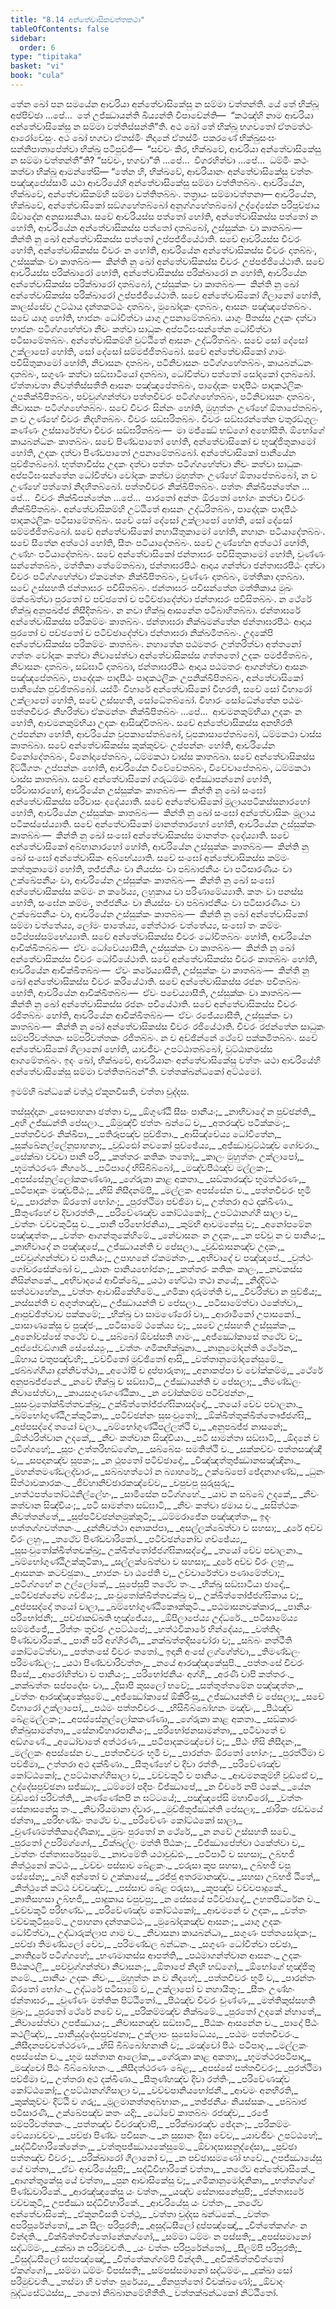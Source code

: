 ```yaml
---
title: "8.14 අන්තේවාසිකවත්තකථා"
tableOfContents: false
sidebar:
  order: 6
type: "tipitaka"
basket: "vi"
book: "cula"
---
```



<DynamicBreadcrumb />

<Division number="381" book="cula">

<Paragraph number="1755" book="cula">
තේන ඛෝ පන සමයේන ආචරියා අන්තේවාසිකේසු න සම්මා වත්තන්ති. යේ තේ භික්ඛූ අප්පිච්ඡා …පේ…  තේ උජ්ඣායන්ති ඛිය්‍යන්ති විපාචේන්ති—  “කථඤ්හි නාම ආචරියා අන්තේවාසිකේසු න සම්මා වත්තිස්සන්තී”ති. අථ ඛෝ තේ භික්ඛූ භගවතෝ ඒතමත්ථං ආරෝචේසුං. අථ ඛෝ භගවා ඒතස්මිං නිදානේ ඒතස්මිං පකරණේ භික්ඛුසංඝං සන්නිපාතාපේත්වා භික්ඛූ පටිපුච්ඡි—  “සච්චං කිර, භික්ඛවේ, ආචරියා අන්තේවාසිකේසු න සම්මා වත්තන්තී”ති? “සච්චං, භගවා”ති …පේ…  විගරහිත්වා …පේ…  ධම්මිං කථං කත්වා භික්ඛූ ආමන්තේසි—
</Paragraph>

</Division>
<Division number="382" book="cula">

<Paragraph number="1756" book="cula">
“තේන හි, භික්ඛවේ, ආචරියානං අන්තේවාසිකේසු වත්තං පඤ්ඤපේස්සාමි යථා ආචරියේහි අන්තේවාසිකේසු සම්මා වත්තිතබ්බං. ආචරියේන, භික්ඛවේ, අන්තේවාසිකම්හි සම්මා වත්තිතබ්බං. තත්‍රායං සම්මාවත්තනා—
</Paragraph>

<Paragraph number="1757" book="cula">
ආචරියේන, භික්ඛවේ, අන්තේවාසිකෝ සඞ්ගහේතබ්බෝ අනුග්ගහේතබ්බෝ උද්දේසේන පරිපුච්ඡාය ඕවාදේන අනුසාසනියා. සචේ ආචරියස්ස පත්තෝ හෝති, අන්තේවාසිකස්ස පත්තෝ න හෝති, ආචරියේන අන්තේවාසිකස්ස පත්තෝ දාතබ්බෝ, උස්සුක්කං වා කාතබ්බං—  කින්ති නු ඛෝ අන්තේවාසිකස්ස පත්තෝ උප්පජ්ජියේථාති. සචේ ආචරියස්ස චීවරං හෝති, අන්තේවාසිකස්ස චීවරං න හෝති, ආචරියේන අන්තේවාසිකස්ස චීවරං දාතබ්බං, උස්සුක්කං වා කාතබ්බං—  කින්ති නු ඛෝ අන්තේවාසිකස්ස චීවරං උප්පජ්ජියේථාති. සචේ ආචරියස්ස පරික්ඛාරෝ හෝති, අන්තේවාසිකස්ස පරික්ඛාරෝ න හෝති, ආචරියේන අන්තේවාසිකස්ස පරික්ඛාරෝ දාතබ්බෝ, උස්සුක්කං වා කාතබ්බං—  කින්ති නු ඛෝ අන්තේවාසිකස්ස පරික්ඛාරෝ උප්පජ්ජියේථාති.
</Paragraph>

<Paragraph number="1758" book="cula">
සචේ අන්තේවාසිකෝ ගිලානෝ හෝති, කාලස්සේව උට්ඨාය දන්තකට්ඨං දාතබ්බං, මුඛෝදකං දාතබ්බං, ආසනං පඤ්ඤපේතබ්බං. සචේ යාගු හෝති, භාජනං ධෝවිත්වා යාගු උපනාමේතබ්බා. යාගුං පීතස්ස උදකං දත්වා භාජනං පටිග්ගහේත්වා නීචං කත්වා සාධුකං අප්පටිඝංසන්තේන ධෝවිත්වා පටිසාමේතබ්බං. අන්තේවාසිකම්හි වුට්ඨිතේ ආසනං උද්ධරිතබ්බං. සචේ සෝ දේසෝ උක්ලාපෝ හෝති, සෝ දේසෝ සම්මජ්ජිතබ්බෝ.
</Paragraph>

<Paragraph number="1759" book="cula">
සචේ අන්තේවාසිකෝ ගාමං පවිසිතුකාමෝ හෝති, නිවාසනං දාතබ්බං, පටිනිවාසනං පටිග්ගහේතබ්බං, කායබන්ධනං දාතබ්බං, සගුණං කත්වා සඞ්ඝාටියෝ දාතබ්බා, ධෝවිත්වා පත්තෝ සෝදකෝ දාතබ්බෝ.
</Paragraph>

<Paragraph number="1760" book="cula">
ඒත්තාවතා නිවත්තිස්සතීති ආසනං පඤ්ඤපේතබ්බං, පාදෝදකං පාදපීඨං පාදකථලිකං උපනික්ඛිපිතබ්බං, පච්චුග්ගන්ත්වා පත්තචීවරං පටිග්ගහේතබ්බං, පටිනිවාසනං දාතබ්බං, නිවාසනං පටිග්ගහේතබ්බං. සචේ චීවරං සින්නං හෝති, මුහුත්තං උණ්හේ ඕතාපේතබ්බං, න ච උණ්හේ චීවරං නිදහිතබ්බං. චීවරං සඞ්ඝරිතබ්බං. චීවරං සඞ්ඝරන්තේන චතුරඞ්ගුලං කණ්ණං උස්සාරේත්වා චීවරං සඞ්ඝරිතබ්බං—  මා මජ්ඣේ භඞ්ගෝ අහෝසීති. ඕභෝගේ කායබන්ධනං කාතබ්බං.
</Paragraph>

<Paragraph number="1761" book="cula">
සචේ පිණ්ඩපාතෝ හෝති, අන්තේවාසිකෝ ච භුඤ්ජිතුකාමෝ හෝති, උදකං දත්වා පිණ්ඩපාතෝ උපනාමේතබ්බෝ. අන්තේවාසිකෝ පානීයේන පුච්ඡිතබ්බෝ. භුත්තාවිස්ස උදකං දත්වා පත්තං පටිග්ගහේත්වා නීචං කත්වා සාධුකං අප්පටිඝංසන්තේන ධෝවිත්වා වෝදකං කත්වා මුහුත්තං උණ්හේ ඕතාපේතබ්බෝ, න ච උණ්හේ පත්තෝ නිදහිතබ්බෝ. පත්තචීවරං නික්ඛිපිතබ්බං. පත්තං නික්ඛිපන්තේන …පේ…  චීවරං නික්ඛිපන්තේන …පේ…  පාරතෝ අන්තං ඕරතෝ භෝගං කත්වා චීවරං නික්ඛිපිතබ්බං. අන්තේවාසිකම්හි උට්ඨිතේ ආසනං උද්ධරිතබ්බං, පාදෝදකං පාදපීඨං පාදකථලිකං පටිසාමේතබ්බං. සචේ සෝ දේසෝ උක්ලාපෝ හෝති, සෝ දේසෝ සම්මජ්ජිතබ්බෝ.
</Paragraph>

<Paragraph number="1762" book="cula">
සචේ අන්තේවාසිකෝ නහායිතුකාමෝ හෝති, නහානං පටියාදේතබ්බං. සචේ සීතේන අත්ථෝ හෝති, සීතං පටියාදේතබ්බං. සචේ උණ්හේන අත්ථෝ හෝති, උණ්හං පටියාදේතබ්බං.
</Paragraph>

<Paragraph number="1763" book="cula">
සචේ අන්තේවාසිකෝ ජන්තාඝරං පවිසිතුකාමෝ හෝති, චුණ්ණං සන්නේතබ්බං, මත්තිකා තේමේතබ්බා, ජන්තාඝරපීඨං ආදාය ගන්ත්වා ජන්තාඝරපීඨං දත්වා චීවරං පටිග්ගහේත්වා ඒකමන්තං නික්ඛිපිතබ්බං, චුණ්ණං දාතබ්බං, මත්තිකා දාතබ්බා. සචේ උස්සහති ජන්තාඝරං පවිසිතබ්බං. ජන්තාඝරං පවිසන්තේන මත්තිකාය මුඛං මක්ඛේත්වා පුරතෝ ච පච්ඡතෝ ච පටිච්ඡාදේත්වා ජන්තාඝරං පවිසිතබ්බං. න ථේරේ භික්ඛූ අනුපඛජ්ජ නිසීදිතබ්බං. න නවා භික්ඛූ ආසනේන පටිබාහිතබ්බා. ජන්තාඝරේ අන්තේවාසිකස්ස පරිකම්මං කාතබ්බං. ජන්තාඝරා නික්ඛමන්තේන ජන්තාඝරපීඨං ආදාය පුරතෝ ච පච්ඡතෝ ච පටිච්ඡාදේත්වා ජන්තාඝරා නික්ඛමිතබ්බං.
</Paragraph>

<Paragraph number="1764" book="cula">
උදකේපි අන්තේවාසිකස්ස පරිකම්මං කාතබ්බං. නහාතේන පඨමතරං උත්තරිත්වා අත්තනෝ ගත්තං වෝදකං කත්වා නිවාසේත්වා අන්තේවාසිකස්ස ගත්තතෝ උදකං පමජ්ජිතබ්බං, නිවාසනං දාතබ්බං, සඞ්ඝාටි දාතබ්බා, ජන්තාඝරපීඨං ආදාය පඨමතරං ආගන්ත්වා ආසනං පඤ්ඤපේතබ්බං, පාදෝදකං පාදපීඨං පාදකථලිකං උපනික්ඛිපිතබ්බං, අන්තේවාසිකෝ පානීයේන පුච්ඡිතබ්බෝ.
</Paragraph>

<Paragraph number="1765" book="cula">
යස්මිං විහාරේ අන්තේවාසිකෝ විහරති, සචේ සෝ විහාරෝ උක්ලාපෝ හෝති, සචේ උස්සහති, සෝධේතබ්බෝ. විහාරං සෝධේන්තේන පඨමං පත්තචීවරං නීහරිත්වා ඒකමන්තං නික්ඛිපිතබ්බං …පේ…  ආචමනකුම්භියා උදකං න හෝති, ආචමනකුම්භියා උදකං ආසිඤ්චිතබ්බං.
</Paragraph>

<Paragraph number="1766" book="cula">
සචේ අන්තේවාසිකස්ස අනභිරති උප්පන්නා හෝති, ආචරියේන වූපකාසේතබ්බෝ, වූපකාසාපේතබ්බෝ, ධම්මකථා වාස්ස කාතබ්බා. සචේ අන්තේවාසිකස්ස කුක්කුච්චං උප්පන්නං හෝති, ආචරියේන විනෝදේතබ්බං, විනෝදාපේතබ්බං, ධම්මකථා වාස්ස කාතබ්බා. සචේ අන්තේවාසිකස්ස දිට්ඨිගතං උප්පන්නං හෝති, ආචරියේන විවේචේතබ්බං, විවේචාපේතබ්බං, ධම්මකථා වාස්ස කාතබ්බා. සචේ අන්තේවාසිකෝ ගරුධම්මං අජ්ඣාපන්නෝ හෝති, පරිවාසාරහෝ, ආචරියේන උස්සුක්කං කාතබ්බං—  කින්ති නු ඛෝ සංඝෝ අන්තේවාසිකස්ස පරිවාසං දදේය්‍යාති. සචේ අන්තේවාසිකෝ මූලායපටිකස්සනාරහෝ හෝති, ආචරියේන උස්සුක්කං කාතබ්බං—  කින්ති නු ඛෝ සංඝෝ අන්තේවාසිකං මූලාය පටිකස්සේය්‍යාති. සචේ අන්තේවාසිකෝ මානත්තාරහෝ හෝති, ආචරියේන උස්සුක්කං කාතබ්බං—  කින්ති නු ඛෝ සංඝෝ අන්තේවාසිකස්ස මානත්තං දදේය්‍යාති. සචේ අන්තේවාසිකෝ අබ්භානාරහෝ හෝති, ආචරියේන උස්සුක්කං කාතබ්බං—  කින්ති නු ඛෝ සංඝෝ අන්තේවාසිකං අබ්භේය්‍යාති. සචේ සංඝෝ අන්තේවාසිකස්ස කම්මං කත්තුකාමෝ හෝති, තජ්ජනීයං වා නියස්සං වා පබ්බාජනීයං වා පටිසාරණීයං වා උක්ඛේපනීයං වා, ආචරියේන උස්සුක්කං කාතබ්බං—  කින්ති නු ඛෝ සංඝෝ අන්තේවාසිකස්ස කම්මං න කරේය්‍ය, ලහුකාය වා පරිණාමේය්‍යාති. කතං වා පනස්ස හෝති, සංඝේන කම්මං, තජ්ජනීයං වා නියස්සං වා පබ්බාජනීයං වා පටිසාරණීයං වා උක්ඛේපනීයං වා, ආචරියේන උස්සුක්කං කාතබ්බං—  කින්ති නු ඛෝ අන්තේවාසිකෝ සම්මා වත්තේය්‍ය, ලෝමං පාතේය්‍ය, නේත්ථාරං වත්තේය්‍ය, සංඝෝ තං කම්මං පටිප්පස්සම්භේය්‍යාති.
</Paragraph>

<Paragraph number="1767" book="cula">
සචේ අන්තේවාසිකස්ස චීවරං ධෝවිතබ්බං හෝති, ආචරියේන ආචික්ඛිතබ්බං—  ඒවං ධෝවේය්‍යාසීති, උස්සුක්කං වා කාතබ්බං—  කින්ති නු ඛෝ අන්තේවාසිකස්ස චීවරං ධෝවියේථාති. සචේ අන්තේවාසිකස්ස චීවරං කාතබ්බං හෝති, ආචරියේන ආචික්ඛිතබ්බං—  ඒවං කරේය්‍යාසීති, උස්සුක්කං වා කාතබ්බං—  කින්ති නු ඛෝ අන්තේවාසිකස්ස චීවරං කරියේථාති. සචේ අන්තේවාසිකස්ස රජනං පචිතබ්බං හෝති, ආචරියේන ආචික්ඛිතබ්බං—  ඒවං පචේය්‍යාසීති, උස්සුක්කං වා කාතබ්බං—  කින්ති නු ඛෝ අන්තේවාසිකස්ස රජනං පචියේථාති. සචේ අන්තේවාසිකස්ස චීවරං රජිතබ්බං හෝති, ආචරියේන ආචික්ඛිතබ්බං—  ඒවං රජේය්‍යාසීති, උස්සුක්කං වා කාතබ්බං—  කින්ති නු ඛෝ අන්තේවාසිකස්ස චීවරං රජියේථාති. චීවරං රජන්තේන සාධුකං සම්පරිවත්තකං සම්පරිවත්තකං රජිතබ්බං. න ච අච්ඡින්නේ ථේවේ පක්කමිතබ්බං. සචේ අන්තේවාසිකෝ ගිලානෝ හෝති, යාවජීවං උපට්ඨාතබ්බෝ, වුට්ඨානමස්ස ආගමේතබ්බං. ඉදං ඛෝ, භික්ඛවේ, ආචරියානං අන්තේවාසිකේසු වත්තං යථා ආචරියේහි අන්තේවාසිකේසු සම්මා වත්තිතබ්බන්”ති.

</Paragraph>
</Division>

<Paragraph number="1768" type="center" book="cula">
වත්තක්ඛන්ධකෝ අට්ඨමෝ.

  
ඉමම්හි ඛන්ධකේ වත්ථූ ඒකූනවීසති, වත්තා චුද්දස.



</Paragraph>

<Paragraph number="1769" type="center" book="cula">
තස්සුද්දානං


</Paragraph>

<Paragraph number="1770" type="verses" book="cula">
_සෞපාහනා ඡත්තා ච,_  
_ඕගුණ්ඨි සීසං පානීයං;_  
_නාභිවාදේ න පුච්ඡන්ති,_  
_අහි උජ්ඣන්ති පේසලා._  

</Paragraph>

<Paragraph number="1771" type="verses" book="cula">
_ඕමුඤ්චි ඡත්තං ඛන්ධේ ච,_  
_අතරඤ්ච පටික්කමං;_  
_පත්තචීවරං නික්ඛිපා,_  
_පතිරූපඤ්ච පුච්ඡිතා._  

</Paragraph>

<Paragraph number="1772" type="verses" book="cula">
_ආසිඤ්චේය්‍ය ධෝවිතේන,_  
_සුක්ඛේනල්ලේනුපාහනා;_  
_වුඩ්ඪෝ නවකෝ පුච්ඡේය්‍ය,_  
_අජ්ඣාවුට්ඨඤ්ච ගෝචරා._  

</Paragraph>

<Paragraph number="1773" type="verses" book="cula">
_සේක්ඛා වච්චා පානී පරි,_  
_කත්තරං කතිකං තතෝ;_  
_කාලං මුහුත්තං උක්ලාපෝ,_  
_භූමත්ථරණං නීහරේ._  

</Paragraph>

<Paragraph number="1774" type="verses" book="cula">
_පටිපාදෝ භිසිබිබ්බෝ,_  
_මඤ්චපීඨඤ්ච මල්ලකං;_  
_අපස්සේනුල්ලෝකකණ්ණා,_  
_ගේරුකා කාළ අකතා._  

</Paragraph>

<Paragraph number="1775" type="verses" book="cula">
_සඞ්කාරඤ්ච භූමත්ථරණං,_  
_පටිපාදකං මඤ්චපීඨං;_  
_භිසි නිසීදනම්පි,_  
_මල්ලකං අපස්සේන ච._  

</Paragraph>

<Paragraph number="1776" type="verses" book="cula">
_පත්තචීවරං භූමි ච,_  
_පාරන්තං ඕරතෝ භෝගං;_  
_පුරත්ථිමා පච්ඡිමා ච,_  
උත්තරා අථ දක්ඛිණා._  

</Paragraph>

<Paragraph number="1777" type="verses" book="cula">
_සීතුණ්හේ ච දිවාරත්තිං,_  
_පරිවේණඤ්ච කෝට්ඨකෝ;_  
උපට්ඨානග්ගි සාලා ච,_  
_වත්තං වච්චකුටීසු ච._  

</Paragraph>

<Paragraph number="1778" type="verses" book="cula">
_පානී පරිභෝජනියා,_  
_කුම්භි ආචමනේසු ච;_  
_අනෝපමේන පඤ්ඤත්තං,_  
_වත්තං ආගන්තුකේහිමේ._  

</Paragraph>

<Paragraph number="1779" type="verses" book="cula">
_නේවාසනං න උදකං,_  
_න පච්චු න ච පානියං;_  
_නාභිවාදේ න පඤ්ඤපේ,_  
උජ්ඣායන්ති ච පේසලා._  

</Paragraph>

<Paragraph number="1780" type="verses" book="cula">
_වුඩ්ඪාසනඤ්ච උදකං,_  
_පච්චුග්ගන්ත්වා ච පානියං;_  
උපාහනේ ඒකමන්තං,_  
_අභිවාදේ ච පඤ්ඤපේ._  

</Paragraph>

<Paragraph number="1781" type="verses" book="cula">
_වුත්ථං ගෝචරසේක්ඛෝ ච,_  
_ඨානං පානියභෝජනං;_  
_කත්තරං කතිකං කාලං,_  
_නවකස්ස නිසින්නකේ._  

</Paragraph>

<Paragraph number="1782" type="verses" book="cula">
_අභිවාදයේ ආචික්ඛේ,_  
_යථා හේට්ඨා තථා නයේ;_  
_නිද්දිට්ඨං සත්ථවාහේන,_  
_වත්තං ආවාසිකේහිමේ._  

</Paragraph>

<Paragraph number="1783" type="verses" book="cula">
_ගමිකා දාරුමත්ති ච,_  
_විවරිත්වා න පුච්ඡිය;_  
_නස්සන්ති ච අගුත්තඤ්ච,_  
උජ්ඣායන්ති ච පේසලා._  

</Paragraph>

<Paragraph number="1784" type="verses" book="cula">
_පටිසාමේත්වා ථකේත්වා,_  
_ආපුච්ඡිත්වාව පක්කමේ;_  
_භික්ඛු වා සාමණේරෝ වා,_  
_ආරාමිකෝ උපාසකෝ._  

</Paragraph>

<Paragraph number="1785" type="verses" book="cula">
_පාසාණකේසු ච පුඤ්ජං,_  
_පටිසාමේ ථකේය්‍ය ච;_  
_සචේ උස්සහති උස්සුක්කං,_  
_අනෝවස්සේ තථේව ච._  

</Paragraph>

<Paragraph number="1786" type="verses" book="cula">
_සබ්බෝ ඕවස්සති ගාමං,_  
_අජ්ඣෝකාසේ තථේව ච;_  
_අප්පේවඞ්ගානි සේසේය්‍යුං,_  
_වත්තං ගමිකභික්ඛුනා._  

</Paragraph>

<Paragraph number="1787" type="verses" book="cula">
_නානුමෝදන්ති ථේරේන,_  
_ඕහාය චතුපඤ්චහි;_  
_වච්චිතෝ මුච්ඡිතෝ ආසි,_  
_වත්තානුමෝදනේසුමේ._  

</Paragraph>

<Paragraph number="1788" type="verses" book="cula">
_ඡබ්බග්ගියා දුන්නිවත්ථා,_  
_අථෝපි ච දුප්පාරුතා;_  
_අනාකප්පා ච වෝක්කම්ම,_  
_ථේරේ අනුපඛජ්ජනේ._  

</Paragraph>

<Paragraph number="1789" type="verses" book="cula">
_නවේ භික්ඛූ ච සඞ්ඝාටි,_  
උජ්ඣායන්ති ච පේසලා;_  
_තිමණ්ඩලං නිවාසේත්වා,_  
_කායසගුණගණ්ඨිකා._  

</Paragraph>

<Paragraph number="1790" type="verses" book="cula">
_න වෝක්කම්ම පටිච්ඡන්නං,_  
_සුසංවුතෝක්ඛිත්තචක්ඛු;_  
උක්ඛිත්තෝජ්ජග්ඝිකාසද්දෝ,_  
_තයෝ චේව පචාලනා._  

</Paragraph>

<Paragraph number="1791" type="verses" book="cula">
_ඛම්භෝගුණ්ඨිඋක්කුටිකා,_  
_පටිච්ඡන්නං සුසංවුතෝ;_  
_ඕක්ඛිත්තුක්ඛිත්තෞජ්ජග්ඝි,_  
_අප්පසද්දෝ තයෝ චලා._  

</Paragraph>

<Paragraph number="1792" type="verses" book="cula">
_ඛම්භෝගුණ්ඨිපල්ලත්ථි ච,_  
_අනුපඛජ්ජ නාසනේ;_  
_ඕත්ථරිත්වාන උදකේ,_  
_නීචං කත්වාන සිඤ්චියා._  

</Paragraph>

<Paragraph number="1793" type="verses" book="cula">
_පටි සාමන්තා සඞ්ඝාටි,_  
_ඕදනේ ච පටිග්ගහේ;_  
_සූපං උත්තරිභඞ්ගේන,_  
_සබ්බේසං සමතිත්ථි ච._  

</Paragraph>

<Paragraph number="1794" type="verses" book="cula">
_සක්කච්චං පත්තසඤ්ඤී ච,_  
_සපදානඤ්ච සූපකං;_  
_න ථූපතෝ පටිච්ඡාදේ,_  
_විඤ්ඤත්තුජ්ඣානසඤ්ඤිනා._  

</Paragraph>

<Paragraph number="1795" type="verses" book="cula">
_මහන්තමණ්ඩලද්වාරං,_  
_සබ්බහත්ථෝ න බ්‍යාහරේ;_  
උක්ඛේපෝ ඡේදනාගණ්ඩ,_  
_ධුනං සිත්ථාවකාරකං._  

</Paragraph>

<Paragraph number="1796" type="verses" book="cula">
_ජිව්හානිච්ඡාරකඤ්චේව,_  
_චපුචපු සුරුසුරු;_  
_හත්ථපත්තෝට්ඨනිල්ලේහං,_  
_සාමිසේන පටිග්ගහේ._  

</Paragraph>

<Paragraph number="1797" type="verses" book="cula">
_යාව න සබ්බේ උදකේ,_  
_නීචං කත්වාන සිඤ්චියං;_  
_පටි සාමන්තා සඞ්ඝාටි,_  
_නීචං කත්වා ඡමාය ච._  

</Paragraph>

<Paragraph number="1798" type="verses" book="cula">
_සසිත්ථකං නිවත්තන්තේ,_  
_සුප්පටිච්ඡන්නමුක්කුටි;_  
_ධම්මරාජේන පඤ්ඤත්තං,_  
ඉදං භත්තග්ගවත්තනං._  

</Paragraph>

<Paragraph number="1799" type="verses" book="cula">
_දුන්නිවත්ථා අනාකප්පා,_  
_අසල්ලක්ඛේත්වා ච සහසා;_  
_දූරේ අච්ච චිරං ලහුං,_  
_තථේව පිණ්ඩචාරිකෝ._  

</Paragraph>

<Paragraph number="1800" type="verses" book="cula">
_පටිච්ඡන්නෝව ගච්ඡේය්‍ය,_  
_සුසංවුතෝක්ඛිත්තචක්ඛු;_  
උක්ඛිත්තෝජ්ජග්ඝිකාසද්දෝ,_  
_තයෝ චේව පචාලනා._  

</Paragraph>

<Paragraph number="1801" type="verses" book="cula">
_ඛම්භෝගුණ්ඨිඋක්කුටිකා,_  
_සල්ලක්ඛේත්වා ච සහසා;_  
_දූරේ අච්ච චිරං ලහුං,_  
_ආසනකං කටච්ඡුකා._  

</Paragraph>

<Paragraph number="1802" type="verses" book="cula">
_භාජනං වා ඨපේති ච,_  
උච්චාරේත්වා පණාමේත්වා;_  
_පටිග්ගහේ න උල්ලෝකේ,_  
_සූපේසුපි තථේව තං._  

</Paragraph>

<Paragraph number="1803" type="verses" book="cula">
_භික්ඛු සඞ්ඝාටියා ඡාදේ,_  
_පටිච්ඡන්නේව ගච්ඡියං;_  
_සංවුතෝක්ඛිත්තචක්ඛු ච,_  
උක්ඛිත්තෝජ්ජග්ඝිකාය ච;_  
_අප්පසද්දෝ තයෝ චාලා,_  
_ඛම්භෝගුණ්ඨිකෞක්කුටි._  

</Paragraph>

<Paragraph number="1804" type="verses" book="cula">
_පඨමාසනවක්කාර,_  
_පානියං පරිභෝජනී;_  
_පච්ඡාකඞ්ඛති භුඤ්ජේය්‍ය,_  
_ඕපිලාපේය්‍ය උද්ධරේ._  

</Paragraph>

<Paragraph number="1805" type="verses" book="cula">
_පටිසාමේය්‍ය සම්මජ්ජේ,_  
_රිත්තං තුච්ඡං උපට්ඨපේ;_  
_හත්ථවිකාරේ භින්දේය්‍ය,_  
_වත්තිදං පිණ්ඩචාරිකේ._  

</Paragraph>

<Paragraph number="1806" type="verses" book="cula">
_පානී පරි අග්ගිරණි,_  
_නක්ඛත්තදිසචෝරා ච;_  
_සබ්බං නත්ථීති කෝට්ටේත්වා,_  
_පත්තංසේ චීවරං තතෝ._  

</Paragraph>

<Paragraph number="1807" type="verses" book="cula">
ඉදානි අංසේ ලග්ගේත්වා,_  
_තිමණ්ඩලං පරිමණ්ඩලං;_  
_යථා පිණ්ඩචාරිවත්තං,_  
_නයේ ආරඤ්ඤකේසුපි._  

</Paragraph>

<Paragraph number="1808" type="verses" book="cula">
_පත්තංසේ චීවරං සීසේ,_  
_ආරෝහිත්වා ච පානියං;_  
_පරිභෝජනියං අග්ගි,_  
_අරණී චාපි කත්තරං._  

</Paragraph>

<Paragraph number="1809" type="verses" book="cula">
_නක්ඛත්තං සප්පදේසං වා,_  
_දිසාපි කුසලෝ භවේ;_  
_සත්තුත්තමේන පඤ්ඤත්තං,_  
_වත්තං ආරඤ්ඤකේසුමේ._  

</Paragraph>

<Paragraph number="1810" type="verses" book="cula">
_අජ්ඣෝකාසේ ඕකිරිංසු,_  
උජ්ඣායන්ති ච පේසලා;_  
_සචේ විහාරෝ උක්ලාපෝ,_  
_පඨමං පත්තචීවරං._  

</Paragraph>

<Paragraph number="1811" type="verses" book="cula">
_භිසිබිබ්බෝහනං මඤ්චං,_  
_පීඨඤ්ච ඛේළමල්ලකං;_  
_අපස්සේනුල්ලෝකකණ්ණා,_  
_ගේරුකා කාළ අකතා._  

</Paragraph>

<Paragraph number="1812" type="verses" book="cula">
_සඞ්කාරං භික්ඛුසාමන්තා,_  
_සේනාවිහාරපානියං;_  
_පරිභෝජනසාමන්තා,_  
_පටිවාතේ ච අඞ්ගණේ._  

</Paragraph>

<Paragraph number="1813" type="verses" book="cula">
_අධෝවාතේ අත්ථරණං,_  
_පටිපාදකමඤ්චෝ ච;_  
_පීඨං භිසි නිසීදනං,_  
_මල්ලකං අපස්සේන ච._  

</Paragraph>

<Paragraph number="1814" type="verses" book="cula">
_පත්තචීවරං භූමි ච,_  
_පාරන්තං ඕරතෝ භෝගං;_  
_පුරත්ථිමා ච පච්ඡිමා,_  
උත්තරා අථ දක්ඛිණා._  

</Paragraph>

<Paragraph number="1815" type="verses" book="cula">
_සීතුණ්හේ ච දිවා රත්තිං,_  
_පරිවේණඤ්ච කෝට්ඨකෝ;_  
උපට්ඨානග්ගිසාලා ච,_  
_වච්චකුටී ච පානියං._  

</Paragraph>

<Paragraph number="1816" type="verses" book="cula">
_ආචමනකුම්භි වුඩ්ඪේ ච,_  
උද්දේසපුච්ඡනා සජ්ඣා;_  
_ධම්මෝ පදීපං විජ්ඣාපේ,_  
_න විවරේ නපි ථකේ._  

</Paragraph>

<Paragraph number="1817" type="verses" book="cula">
_යේන වුඩ්ඪෝ පරිවත්ති,_  
_කණ්ණේනපි න ඝට්ටයේ;_  
_පඤ්ඤපේසි මහාවීරෝ,_  
_වත්තං සේනාසනේසු තං._  

</Paragraph>

<Paragraph number="1818" type="verses" book="cula">
_නිවාරියමානා ද්වාරං,_  
_මුච්ඡිතුජ්ඣන්ති පේසලා;_  
_ඡාරිකං ඡඩ්ඩයේ ජන්තා,_  
_පරිභණ්ඩං තථේව ච._  

</Paragraph>

<Paragraph number="1819" type="verses" book="cula">
_පරිවේණං කෝට්ඨකෝ සාලා,_  
_චුණ්ණමත්තිකදෝණිකා;_  
_මුඛං පුරතෝ න ථේරේ,_  
_න නවේ උස්සහති සචේ._  

</Paragraph>

<Paragraph number="1820" type="verses" book="cula">
_පුරතෝ උපරිමග්ගෝ,_  
_චික්ඛල්ලං මත්ති පීඨකං;_  
_විජ්ඣාපේත්වා ථකේත්වා ච,_  
_වත්තං ජන්තාඝරේසුමේ._  

</Paragraph>

<Paragraph number="1821" type="verses" book="cula">
_නාචමේති යථාවුඩ්ඪං,_  
_පටිපාටි ච සහසා;_  
උබ්භජි නිත්ථුනෝ කට්ඨං,_  
_වච්චං පස්සාව ඛේළකං._  

</Paragraph>

<Paragraph number="1822" type="verses" book="cula">
_ඵරුසා කූප සහසා,_  
උබ්භජි චපු සේසේන;_  
_බහි අන්තෝ ච උක්කාසේ,_  
_රජ්ජු අතරමානඤ්ච._  

</Paragraph>

<Paragraph number="1823" type="verses" book="cula">
_සහසා උබ්භජි ඨිතේ,_  
_නිත්ථුනේ කට්ඨ වච්චඤ්ච;_  
_පස්සාව ඛේළ ඵරුසා,_  
_කූපඤ්ච වච්චපාදුකේ._  

</Paragraph>

<Paragraph number="1824" type="verses" book="cula">
_නාතිසහසා උබ්භජි,_  
_පාදුකාය චපුචපු;_  
_න සේසයේ පටිච්ඡාදේ,_  
උහතපිධරේන ච._  

</Paragraph>

<Paragraph number="1825" type="verses" book="cula">
_වච්චකුටී පරිභණ්ඩං,_  
_පරිවේණඤ්ච කෝට්ඨකෝ;_  
_ආචමනේ ච උදකං,_  
_වත්තං වච්චකුටීසුමේ._  

</Paragraph>

<Paragraph number="1826" book="cula">
උපාහනා දන්තකට්ඨං,_  
_මුඛෝදකඤ්ච ආසනං;_  
_යාගු උදකං ධෝවිත්වා,_  
උද්ධාරුක්ලාප ගාම ච._  

</Paragraph>

<Paragraph number="1827" type="verses" book="cula">
_නිවාසනා කායබන්ධා,_  
_සගුණං පත්තසෝදකං;_  
_පච්ඡා තිමණ්ඩලෝ චේව,_  
_පරිමණ්ඩල බන්ධනං._  

</Paragraph>

<Paragraph number="1828" type="verses" book="cula">
_සගුණං ධෝවිත්වා පච්ඡා,_  
_නාතිදූරේ පටිග්ගහේ;_  
_භණමානස්ස ආපත්ති,_  
_පඨමාගන්ත්වාන ආසනං._  

</Paragraph>

<Paragraph number="1829" type="verses" book="cula">
උදකං පීඨකථලි,_  
_පච්චුග්ගන්ත්වා නිවාසනං;_  
_ඕතාපේ නිදහි භඞ්ගෝ,_  
_ඕභෝගේ භුඤ්ජිතු නමේ._  

</Paragraph>

<Paragraph number="1830" type="verses" book="cula">
_පානීයං උදකං නීචං,_  
_මුහුත්තං න ච නිදහේ;_  
_පත්තචීවරං භූමි ච,_  
_පාරන්තං ඕරතෝ භෝගං._  

</Paragraph>

<Paragraph number="1831" book="cula">
උද්ධරේ පටිසාමේ ච,_  
උක්ලාපෝ ච නහායිතුං;_  
_සීතං උණ්හං ජන්තාඝරං,_  
_චුණ්ණං මත්තික පිට්ඨිතෝ._  

</Paragraph>

<Paragraph number="1832" type="verses" book="cula">
_පීඨඤ්ච චීවරං චුණ්ණං,_  
_මත්තිකුස්සහති මුඛං;_  
_පුරතෝ ථේරේ නවේ ච,_  
_පරිකම්මඤ්ච නික්ඛමේ._  

</Paragraph>

<Paragraph number="1833" type="verses" book="cula">
_පුරතෝ උදකේ න්හාතේ,_  
_නිවාසේත්වා උපජ්ඣායං;_  
_නිවාසනඤ්ච සඞ්ඝාටි,_  
_පීඨකං ආසනේන ච._  

</Paragraph>

<Paragraph number="1834" type="verses" book="cula">
_පාදෝ පීඨං කථලිඤ්ච,_  
_පානීයුද්දේසපුච්ඡනා;_  
උක්ලාපං සුසෝධේය්‍ය,_  
_පඨමං පත්තචීවරං._  

</Paragraph>

<Paragraph number="1835" type="verses" book="cula">
_නිසීදනපච්චත්ථරණං,_  
_භිසි බිබ්බෝහනානි ච;_  
_මඤ්චෝ පීඨං පටිපාදං,_  
_මල්ලකං අපස්සේන ච._  

</Paragraph>

<Paragraph number="1836" type="verses" book="cula">
_භූම සන්තාන ආලෝක,_  
_ගේරුකා කාළ අකතා;_  
_භූමත්ථරපටිපාදා,_  
_මඤ්චෝ පීඨං බිබ්බෝහනං._  

</Paragraph>

<Paragraph number="1837" type="verses" book="cula">
_නිසීදත්ථරණං ඛේළ,_  
_අපස්සේ පත්තචීවරං;_  
_පුරත්ථිමා පච්ඡිමා ච,_  
උත්තරා අථ දක්ඛිණා._  

</Paragraph>

<Paragraph number="1838" type="verses" book="cula">
_සීතුණ්හඤ්ච දිවා රත්තිං,_  
_පරිවේණඤ්ච කෝට්ඨකෝ;_  
උපට්ඨානග්ගිසාලා ච,_  
_වච්චපානියභෝජනී._  

</Paragraph>

<Paragraph number="1839" type="verses" book="cula">
_ආචමං අනභිරති,_  
_කුක්කුච්චං දිට්ඨි ච ගරු;_  
_මූලමානත්තඅබ්භානං,_  
_තජ්ජනීයං නියස්සකං._  

</Paragraph>

<Paragraph number="1840" type="verses" book="cula">
_පබ්බාජ පටිසාරණී,_  
උක්ඛේපඤ්ච කතං යදි;_  
_ධෝවේ කාතබ්බං රජඤ්ච,_  
_රජේ සම්පරිවත්තකං._  

</Paragraph>

<Paragraph number="1841" type="verses" book="cula">
_පත්තඤ්ච චීවරඤ්චාපි,_  
_පරික්ඛාරඤ්ච ඡේදනං;_  
_පරිකම්මං වේය්‍යාවච්චං,_  
_පච්ඡා පිණ්ඩං පවිසනං._  

</Paragraph>

<Paragraph number="1842" type="verses" book="cula">
_න සුසානං දිසා චේව,_  
_යාවජීවං උපට්ඨහේ;_  
_සද්ධිවිහාරිකේනේතං,_  
_වත්තුපජ්ඣායකේසුමේ._  

</Paragraph>

<Paragraph number="1843" type="verses" book="cula">
_ඕවාදසාසනුද්දේසා,_  
_පුච්ඡා පත්තඤ්ච චීවරං;_  
_පරික්ඛාරෝ ගිලානෝ ච,_  
_න පච්ඡාසමණෝ භවේ._  

</Paragraph>

<Paragraph number="1844" type="verses" book="cula">
උපජ්ඣායේසු යේ වත්තා,_  
_ඒවං ආචරියේසුපි;_  
_සද්ධිවිහාරිකේ වත්තා,_  
_තථේව අන්තේවාසිකේ._  

</Paragraph>

<Paragraph number="1845" type="verses" book="cula">
_ආගන්තුකේසු යේ වත්තා,_  
_පුන ආවාසිකේසු ච;_  
_ගමිකානුමෝදනිකා,_  
_භත්තග්ගේ පිණ්ඩචාරිකේ._  

</Paragraph>

<Paragraph number="1846" type="verses" book="cula">
_ආරඤ්ඤකේසු යං වත්තං,_  
_යඤ්ච සේනාසනේසුපි;_  
_ජන්තාඝරේ වච්චකුටී,_  
උපජ්ඣා සද්ධිවිහාරිකේ._  

</Paragraph>

<Paragraph number="1847" type="verses" book="cula">
_ආචරියේසු යං වත්තං,_  
_තථේව අන්තේවාසිකේ;_  
_ඒකූනවීසති වත්ථූ,_  
_වත්තා චුද්දස ඛන්ධකේ._  

</Paragraph>

<Paragraph number="1848" type="verses" book="cula">
_වත්තං අපරිපූරේන්තෝ,_  
_න සීලං පරිපූරති;_  
_අසුද්ධසීලෝ දුප්පඤ්ඤෝ,_  
_චිත්තේකග්ගං න වින්දති._  

</Paragraph>

<Paragraph number="1849" type="verses" book="cula">
_වික්ඛිත්තචිත්තෝනේකග්ගෝ,_  
_සම්මා ධම්මං න පස්සති;_  
_අපස්සමානෝ සද්ධම්මං,_  
_දුක්ඛා න පරිමුච්චති._  

</Paragraph>

<Paragraph number="1850" type="verses" book="cula">
_යං වත්තං පරිපූරේන්තෝ,_  
_සීලම්පි පරිපූරති;_  
_විසුද්ධසීලෝ සප්පඤ්ඤෝ,_  
_චිත්තේකග්ගම්පි වින්දති._  

</Paragraph>

<Paragraph number="1851" type="verses" book="cula">
_අවික්ඛිත්තචිත්තෝ ඒකග්ගෝ,_  
_සම්මා ධම්මං විපස්සති;_  
_සම්පස්සමානෝ සද්ධම්මං,_  
_දුක්ඛා සෝ පරිමුච්චති._  

</Paragraph>

<Paragraph number="1852" type="verses" book="cula">
_තස්මා හි වත්තං පූරේය්‍ය,_  
_ජිනපුත්තෝ විචක්ඛණෝ;_  
_ඕවාදං බුද්ධසේට්ඨස්ස,_  
_තතෝ නිබ්බානමේහිතීති._  


</Paragraph>

<Paragraph number="1853" type="center" book="cula">
වත්තක්ඛන්ධකෝ නිට්ඨිතෝ.
</Paragraph>